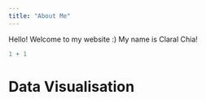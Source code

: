 ```yaml
---
title: "About Me"
---
```


Hello! Welcome to my website :) My name is Claral Chia!

```r
1 + 1
```

# Data Visualisation
